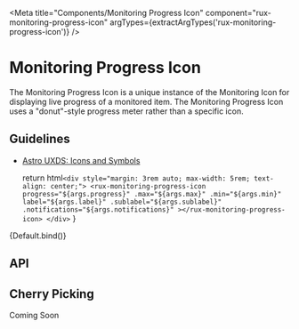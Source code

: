 
<Meta
    title="Components/Monitoring Progress Icon"
    component="rux-monitoring-progress-icon"
    argTypes={extractArgTypes('rux-monitoring-progress-icon')}
/>

# Monitoring Progress Icon

The Monitoring Progress Icon is a unique instance of the Monitoring Icon for displaying live progress of a monitored item. The Monitoring Progress Icon uses a "donut"-style progress meter rather than a specific icon.

## Guidelines

-   [Astro UXDS: Icons and Symbols](https://astrouxds.com/ui-components/icons-and-symbols)


    return html`
        <div style="margin: 3rem auto; max-width: 5rem; text-align: center;">
            <rux-monitoring-progress-icon
                progress="${args.progress}"
                .max="${args.max}"
                .min="${args.min}"
                label="${args.label}"
                .sublabel="${args.sublabel}"
                .notifications="${args.notifications}"
            ></rux-monitoring-progress-icon>
        </div>
    `
}

<Canvas>
    <Story
        args={{
          progress: 50,
          label: 'Progress'
        }}
        name="Monitoring Progress Icon"
    >
        {Default.bind()}
    </Story>
</Canvas>

## API

<ArgsTable of="rux-monitoring-progress-icon" />

## Cherry Picking
Coming Soon

